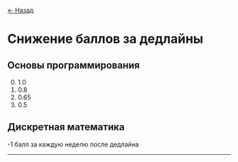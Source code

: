 <a href="javascript:history.back()">← Назад</a>

# Снижение баллов за дедлайны

## Основы программирования
0. 1.0
1. 0.8
2. 0.65
3. 0.5

## Дискретная математика
-1 балл за каждую неделю после дедлайна

---

<!-- COMMIT DATE -->
